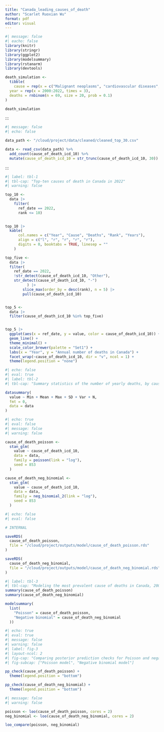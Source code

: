 ```yaml
---
title: "Canada_leading_causes_of_death"
author: "Scarlet Ruoxian Wu"
format: pdf
editor: visual
---
```


```r
#| message: false
#| eacho: false
library(knitr)
library(stringr)
library(ggplot2)
library(modelsummary)
library(rstanarm)
library(devtools)
```

```r

death_simulation <- 
  tibble(
    cause = rep(x = c("Malignant neoplasms", "cardiovascular diseases", "Ischaemic heart diseases"), each = 23),
  year = rep(x = 2000:2022, times = 3),
  deaths = rnbinom(n = 69, size = 20, prob = 0.1)
)

death_simulation
```

:::

```r
#| message: false
#| echo: false

data_path <- "/cloud/project/data/cleaned/cleaned_top_30.csv"

data <- read_csv(data_path) %>%
  add_count(cause_of_death_icd_10) %>%
  mutate(cause_of_death_icd_10 = str_trunc(cause_of_death_icd_10, 30))

```

:::

```r
#| label: tbl-1
#| tbl-cap: "Top-ten causes of death in Canada in 2022"
#| warning: false

top_10 <-
  data |>
    filter(
      ref_date == 2022,
      rank <= 10)
      

top_10 |>
  kable(
      col.names = c("Year", "Cause", "Deaths", "Rank", "Years"),
      align = c("l", "r", "r", "r", "r"),
      digits = 0, booktabs = TRUE, linesep = ""
    )
```





```r

top_five <-
  data |>
  filter(
    ref_date == 2022,
    !str_detect(cause_of_death_icd_10, "Other"),
    str_detect(cause_of_death_icd_10, "-")
          ) |>
        slice_max(order_by = desc(rank), n = 5) |>
        pull(cause_of_death_icd_10)


top_5 <-
  data |>
  filter(cause_of_death_icd_10 %in% top_five)


top_5 |>
  ggplot(aes(x = ref_date, y = value, color = cause_of_death_icd_10)) +
  geom_line() +
  theme_minimal() +
  scale_color_brewer(palette = "Set1") +
  labs(x = "Year", y = "Annual number of deaths in Canada") +
  facet_wrap(~cause_of_death_icd_10, dir = "v", ncol = 1) +
  theme(legend.position = "none")

```

```r
#| echo: false
#| eval: true
#| label: tbl-2
#| tbl-cap: "Summary statistics of the number of yearly deaths, by cause, in Canada"

datasummary(
  value ~ Min + Mean + Max + SD + Var + N,
  fmt = 0,
  data = data
)
```
```r
#| echo: true
#| eval: false
#| message: false
#| warning: false

cause_of_death_poisson <-
  stan_glm(
    value ~ cause_of_death_icd_10,
    data = data,
    family = poisson(link = "log"),
    seed = 853
  )

cause_of_death_neg_binomial <-
  stan_glm(
    value ~ cause_of_death_icd_10,
    data = data,
    family = neg_binomial_2(link = "log"),
    seed = 853
  )
```

```r
#| echo: false
#| eval: false

# INTERNAL

saveRDS(
  cause_of_death_poisson,
  file = "/cloud/project/outputs/model/cause_of_death_poisson.rds"
)

saveRDS(
  cause_of_death_neg_binomial,
  file = "/cloud/project/outputs/model/cause_of_death_neg_binomial.rds"
)
```


```r
#| label: tbl-3
#| tbl-cap: "Modeling the most prevalent cause of deaths in Canada, 2001-2020"
summary(cause_of_death_poisson)
summary(cause_of_death_neg_binomial)

modelsummary(
  list(
    "Poisson" = cause_of_death_poisson,
    "Negative binomial" = cause_of_death_neg_binomial
  ))
```

```r
#| echo: true
#| eval: true
#| message: false
#| warning: false
#| label: fig-3
#| layout-ncol: 2
#| fig-cap: "Comparing posterior prediction checks for Poisson and negative binomial models"
#| fig-subcap: ["Poisson model", "Negative binomial model"]

pp_check(cause_of_death_poisson) +
  theme(legend.position = "bottom")

pp_check(cause_of_death_neg_binomial) +
  theme(legend.position = "bottom")
```

```r
#| message: false
#| warning: false

poisson <- loo(cause_of_death_poisson, cores = 2)
neg_binomial <- loo(cause_of_death_neg_binomial, cores = 2)

loo_compare(poisson, neg_binomial)
```








